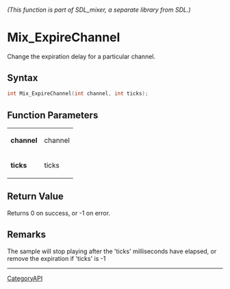 ====== (This function is part of SDL_mixer, a separate library from SDL.) ======
= Mix_ExpireChannel =

Change the expiration delay for a particular channel.

== Syntax ==

<syntaxhighlight lang='c'>
int Mix_ExpireChannel(int channel, int ticks);
</syntaxhighlight>

== Function Parameters ==

{|
|'''channel'''
|channel
|-
|'''ticks'''
|ticks
|}

== Return Value ==

Returns 0 on success, or -1 on error.

== Remarks ==

The sample will stop playing after the 'ticks' milliseconds have elapsed,
or remove the expiration if 'ticks' is -1

----
[[CategoryAPI]]


